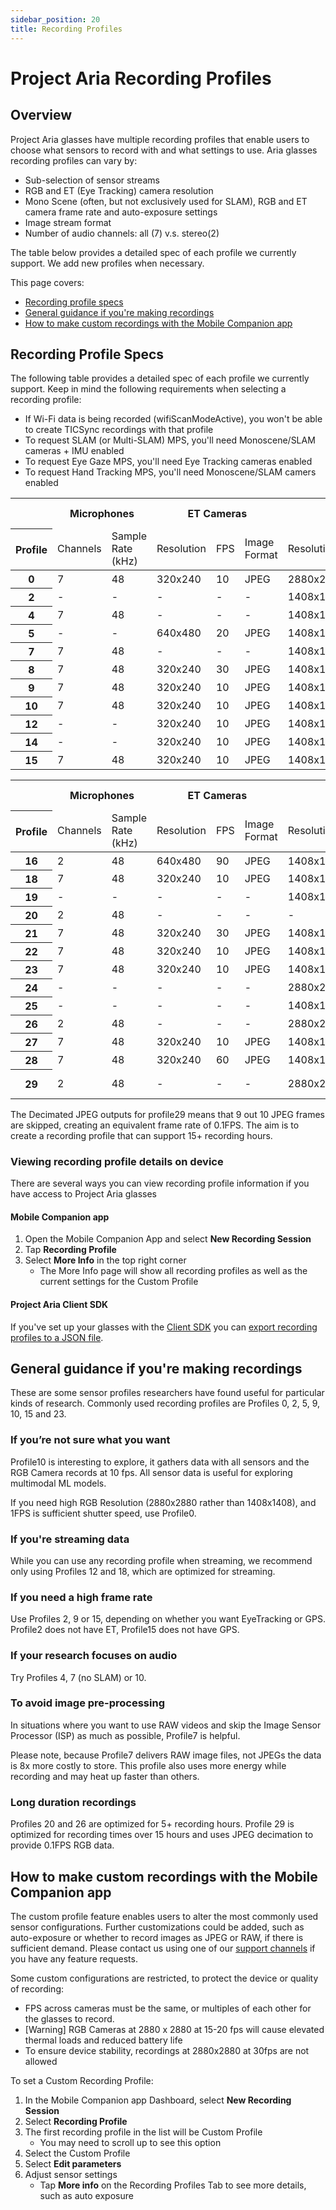 ```yaml
---
sidebar_position: 20
title: Recording Profiles
---
```


# Project Aria Recording Profiles

## Overview

Project Aria glasses have multiple recording profiles that enable users to choose what sensors to record with and what settings to use. Aria glasses recording profiles can vary by:
* Sub-selection of sensor streams
* RGB and ET (Eye Tracking) camera resolution
* Mono Scene (often, but not exclusively used for SLAM), RGB and ET camera frame rate and auto-exposure settings
* Image stream format
* Number of audio channels: all (7) v.s. stereo(2)

The table below provides a detailed spec of each profile we currently support. We add new profiles when necessary.

This page covers:
* [Recording profile specs](#specs)
* [General guidance if you're making recordings](#general)
* [How to make custom recordings with the Mobile Companion app](#custom)

<div id="specs"></div>

## Recording Profile Specs

The following table provides a detailed spec of each profile we currently support. Keep in mind the following requirements when selecting a recording profile:
* If Wi-Fi data is being recorded (wifiScanModeActive), you won't be able to create TICSync recordings with that profile
* To request SLAM (or Multi-SLAM) MPS, you'll need Monoscene/SLAM cameras + IMU enabled
* To request Eye Gaze MPS, you'll need Eye Tracking cameras enabled
* To request Hand Tracking MPS, you'll need Monoscene/SLAM camers enabled

<table>
<thead> <tr><th class="headcol"></th><th colspan="2"><center>Microphones</center></th><th colspan="3"><center>ET Cameras</center></th><th colspan="4"><center>RGB Cameras</center>  </th><th colspan="4"><center> SLAM (Mono Scene Cameras)</center>  </th><th><center> GPS </center>     </th><th><center>IMU 1</center>         </th><th><center>IMU 2</center>         </th><th><center>Magnetometer</center>  </th><th><center>Barometer</center>     </th><th><center>Wi-Fi</center>          </th><th><center> Bluetooth</center>          </th></tr>
<tr><th  class="headcol">Profile</th><td>Channels     </td><td>Sample Rate (kHz)</td><td>Resolution  </td><td>FPS</td><td>Image Format</td><td>Resolution   </td><td>FPS</td><td>Auto Exposure</td><td>Image Format</td><td>Resolution    </td><td>FPS</td><td>Auto Exposure</td><td>Image Format</td><td>Data Rate (Hz)</td><td>Data Rate (Hz)</td><td>Data Rate (Hz)</td><td>Data Rate (Hz)</td><td>Data Rate (Hz)</td><td>Scan Duration(s)</td><td>Scan Duration(s)</td></tr></thead>
<tbody>
<tr><th  class="headcol">0</th><td>7            </td><td>48               </td><td>320x240     </td><td>10 </td>    <td>JPEG        </td><td>2880x2880    </td><td>1  </td><td>ON           </td><td>JPEG        </td><td>640x480       </td><td>10 </td><td>ON           </td><td>JPEG        </td><td>1             </td><td>1000          </td><td>800           </td><td>10            </td><td>50            </td><td>10              </td><td>10              </td></tr>
<tr><th  class="headcol">2</th><td>-            </td><td>-                </td><td>-   </td><td>- </td> <td>-        </td><td>1408x1408     </td><td>20 </td><td>ON           </td><td>JPEG        </td><td>640x480     </td><td>20  </td><td>ON            </td><td>JPEG           </td><td>1             </td><td>1000          </td><td>800           </td><td>10            </td><td>50            </td><td>10                     </td><td>10</td></tr>
<tr><th  class="headcol">4</th><td>7            </td><td>48               </td><td>-           </td><td>-  </td><td>-           </td><td>1408x1408    </td><td>10 </td><td>ON           </td><td>JPEG        </td><td>-             </td><td>-  </td><td>-            </td><td>-           </td><td>1             </td><td>1000          </td><td>800           </td><td>10            </td><td>50            </td><td>-             </td><td>-  </td></tr>
<tr><th  class="headcol">5</th><td>-            </td><td>-                </td><td>640x480     </td><td>20 </td><td>JPEG        </td><td>1408x1408    </td><td>20 </td><td>ON           </td><td>JPEG        </td><td>-             </td><td>-  </td><td>-            </td><td>-           </td><td>-             </td><td>1000          </td><td>800           </td><td>-             </td><td>-             </td><td>-             </td><td>-  </td></tr>
<tr><th  class="headcol">7</th><td>7            </td><td>48               </td><td>-           </td><td>-  </td><td>-           </td><td>1408x1408    </td><td>10 </td><td>ON           </td><td>RAW         </td><td>-             </td><td>-  </td><td>-            </td><td>-           </td><td>1             </td><td>1000          </td><td>800           </td><td>10            </td><td>50            </td><td>-             </td><td>- </td></tr>
<tr><th  class="headcol">8</th><td>7            </td><td>48               </td><td>320x240     </td><td>30 </td><td>JPEG        </td><td>1408x1408    </td><td>5  </td><td>ON           </td><td>JPEG        </td><td>640x480       </td><td>15 </td><td>ON           </td><td>JPEG        </td><td>-             </td><td>1000          </td><td>800           </td><td>10            </td><td>50            </td><td>-               </td><td>- </td></tr>
<tr><th  class="headcol">9</th><td>7            </td><td>48               </td><td>320x240     </td><td>10 </td><td>JPEG        </td><td>1408x1408    </td><td>20 </td><td>ON           </td><td>JPEG        </td><td>640x480       </td><td>10 </td><td>ON           </td><td>JPEG        </td><td>-             </td><td>1000          </td><td>800           </td><td>10            </td><td>50            </td><td>-               </td><td>- </td></tr>
<tr><th  class="headcol">10</th><td>7            </td><td>48               </td><td>320x240     </td><td>10 </td><td>JPEG        </td><td>1408x1408    </td><td>10 </td><td>ON           </td><td>JPEG        </td><td>640x480       </td><td>10 </td><td>ON           </td><td>JPEG        </td><td>1             </td><td>1000          </td><td>800           </td><td>10            </td><td>50            </td><td>10             </td><td>10 </td></tr>
<tr><th  class="headcol">12</th><td>-            </td><td>-                </td><td>320x240     </td><td>10 </td><td>JPEG        </td><td>1408x1408    </td><td>10 </td><td>ON           </td><td>JPEG        </td><td>640x480       </td><td>10 </td><td>ON           </td><td>JPEG        </td><td>-             </td><td>1000          </td><td>800           </td><td>10            </td><td>50            </td><td>-              </td><td>- </td></tr>
<tr><th  class="headcol">14</th><td>-            </td><td>-                </td><td>320x240     </td><td>10 </td><td>JPEG        </td><td>1408x1408    </td><td>1 </td><td>ON           </td><td>JPEG        </td><td>640x480       </td><td>30 </td><td>ON           </td><td>JPEG        </td><td>1             </td><td>1000          </td><td>800           </td><td>10            </td><td>50            </td><td>-               </td><td>- </td></tr>
<tr><th  class="headcol">15</th><td>7            </td><td>48               </td><td>320x240     </td><td>10 </td><td>JPEG        </td><td>1408x1408    </td><td>30 </td><td>ON           </td><td>JPEG        </td><td>640x480       </td><td>30 </td><td>ON           </td><td>JPEG        </td><td>-             </td><td>1000          </td><td>800           </td><td>10            </td><td>50            </td><td>-               </td><td>- </td></tr>
</tbody>
</table>


<table>
<thead> <tr><th class="headcol"></th><th colspan="2"><center>Microphones</center></th><th colspan="3"><center>ET Cameras</center></th><th colspan="4"><center>RGB Cameras</center>  </th><th colspan="4"><center> SLAM (Mono Scene Cameras)</center>  </th><th><center> GPS </center>     </th><th><center>IMU 1</center>         </th><th><center>IMU 2</center>         </th><th><center>Magnetometer</center>  </th><th><center>Barometer</center>     </th><th><center>Wi-Fi</center>          </th><th><center> Bluetooth</center>          </th></tr>
<tr><th  class="headcol">Profile</th><td>Channels     </td><td>Sample Rate (kHz)</td><td>Resolution  </td><td>FPS</td><td>Image Format</td><td>Resolution   </td><td>FPS</td><td>Auto Exposure</td><td>Image Format</td><td>Resolution    </td><td>FPS</td><td>Auto Exposure</td><td>Image Format</td><td>Data Rate (Hz)</td><td>Data Rate (Hz)</td><td>Data Rate (Hz)</td><td>Data Rate (Hz)</td><td>Data Rate (Hz)</td><td>Scan Duration(s)</td><td>Scan Duration(s)</td></tr></thead>
<tbody>
<tr><th  class="headcol">16</th><td>2            </td><td>48               </td><td>640x480     </td><td>90 </td><td>JPEG        </td><td>1408x1408    </td><td>10 </td><td>ON           </td><td>JPEG        </td><td>-             </td><td>-  </td><td>-            </td><td>-           </td><td>-             </td><td>1000          </td><td>800           </td><td>10            </td><td>50            </td><td>-               </td><td>- </td></tr>
<tr><th  class="headcol">18</th><td>7            </td><td>48               </td><td>320x240     </td><td>10 </td><td>JPEG        </td><td>1408x1408    </td><td>10 </td><td>ON           </td><td>JPEG        </td><td>640x480       </td><td>10 </td><td>ON           </td><td>JPEG        </td><td>-             </td><td>1000          </td><td>800           </td><td>10            </td><td>50            </td><td>-               </td><td>- </td></tr>
<tr><th  class="headcol">19</th><td>-            </td><td>-                </td><td>-           </td><td>-  </td><td>-           </td><td>1408x1408    </td><td>10 </td><td>ON           </td><td>JPEG        </td><td>640x480       </td><td>10 </td><td>ON           </td><td>JPEG        </td><td>1             </td><td>1000          </td><td>800           </td><td>10            </td><td>50            </td><td>10            </td><td>10 </td></tr>
<tr><th  class="headcol">20</th><td>2            </td><td>48               </td><td>-           </td><td>-  </td><td>-           </td><td>-            </td><td>-  </td><td>-            </td><td>-           </td><td>-             </td><td>-  </td><td>-            </td><td>-           </td><td>-             </td><td>1000          </td><td>800           </td><td>-             </td><td>-             </td><td>-             </td><td>- </td></tr>
<tr><th  class="headcol">21</th><td>7            </td><td>48               </td><td>320x240     </td><td>30 </td><td>JPEG       </td><td>1408x1408    </td><td>15 </td><td>ON           </td><td>JPEG        </td><td>640x480       </td><td>15 </td><td>ON           </td><td>JPEG        </td><td>-             </td><td>1000          </td><td>800           </td><td>10            </td><td>50            </td><td>-              </td><td>- </td></tr>
<tr><th  class="headcol">22</th><td>7            </td><td>48               </td><td>320x240     </td><td>10 </td><td>JPEG       </td><td>1408x1408    </td><td>30 </td><td>ON           </td><td>JPEG        </td><td>640x480       </td><td>10 </td><td>ON           </td><td>JPEG        </td><td>-             </td><td>1000          </td><td>800           </td><td>10            </td><td>50            </td><td>-              </td><td>- </td></tr>
<tr><th  class="headcol">23</th><td>7            </td><td>48               </td><td>320x240     </td><td>10 </td><td>JPEG       </td><td>1408x1408    </td><td>30 </td><td>ON           </td><td>JPEG        </td><td>640x480       </td><td>10 </td><td>ON           </td><td>JPEG        </td><td>-             </td><td>1000          </td><td>800           </td><td>10            </td><td>50            </td><td>-              </td><td>- </td></tr>
<tr><th  class="headcol">24</th><td>-            </td><td>-                </td><td>-           </td><td>- </td><td>-        </td><td>2880x2880    </td><td>10 </td><td>ON           </td><td>JPEG        </td><td>640x480         </td><td>10 </td><td>ON           </td><td>JPEG        </td><td>-             </td><td>1000          </td><td>800           </td><td>10            </td><td>50            </td><td>-               </td><td>- </td></tr>
<tr><th  class="headcol">25</th><td>-            </td><td>-                </td><td>-           </td><td>- </td><td>-        </td><td>1408x1408    </td><td>10 </td><td>ON           </td><td>JPEG        </td><td>640x480         </td><td>20 </td><td>ON           </td><td>JPEG        </td><td>1             </td><td>1000          </td><td>800           </td><td>-            </td><td>-            </td><td>10                </td><td>10 </td></tr>
<tr><th  class="headcol">26</th><td>2            </td><td>48                </td><td>-           </td><td>- </td><td>-        </td><td>2880x2880    </td><td>1 </td><td>ON           </td><td>JPEG        </td><td>-               </td><td>- </td><td>-             </td><td>-              </td><td>1             </td><td>-          </td><td>-           </td><td>-            </td><td>-            </td><td>-                   </td><td>- </td></tr>
<tr><th  class="headcol">27</th><td>7            </td><td>48                </td><td>320x240     </td><td>10 </td><td>JPEG        </td><td>1408x1408    </td><td>10 </td><td>ON           </td><td>JPEG    </td><td>640x480       </td><td>10 </td><td>ON          </td><td>JPEG          </td><td>-             </td><td>1000         </td><td>800          </td><td>10            </td><td>50            </td><td>10               </td><td>- </td></tr>
<tr><th  class="headcol">28</th><td>7            </td><td>48                </td><td>320x240     </td><td>60 </td><td>JPEG        </td><td>1408x1408    </td><td>30 </td><td>ON           </td><td>JPEG    </td><td>640x480       </td><td>30 </td><td>ON          </td><td>JPEG          </td><td>-             </td><td>1000         </td><td>800          </td><td>10            </td><td>50            </td><td>-                </td><td>- </td></tr>
<tr><th  class="headcol">29</th><td>2            </td><td>48                </td><td>-           </td><td>- </td><td>-        </td><td>2880x2880    </td><td>1/0.1 </td><td>ON           </td><td>JPEG with decimation       </td><td>-               </td><td>- </td><td>-             </td><td>-              </td><td>1             </td><td>-          </td><td>-           </td><td>-      </td><td>-        </td><td>-           </td><td>- </td></tr>
</tbody>
</table>

The Decimated JPEG outputs for profile29 means that 9 out 10 JPEG frames are skipped, creating an equivalent frame rate of 0.1FPS. The aim is to create a recording profile that can support 15+ recording hours.


### Viewing recording profile details on device
There are several ways you can view recording profile information if you have access to Project Aria glasses

#### Mobile Companion app
1. Open the Mobile Companion App and select **New Recording Session**
2. Tap **Recording Profile**
3. Select **More Info** in the top right corner
    * The More Info page will show all recording profiles as well as the current settings for the Custom Profile

<div id="general"></div>

#### Project Aria Client SDK
If you've set up your glasses with the [Client SDK](/ARK/sdk/setup.mdx) you can [export recording profiles to a JSON file](/ARK/sdk/concepts/sdk_sensor_profiles.mdx).


## General guidance if you're making recordings

These are some sensor profiles researchers have found useful for particular kinds of research. Commonly used recording profiles are Profiles 0, 2, 5, 9, 10, 15 and 23.

### If you’re not sure what you want

Profile10 is interesting to explore, it gathers data with all sensors and the RGB Camera records at 10 fps. All sensor data is useful for exploring multimodal ML models.

If you need high RGB Resolution (2880x2880 rather than 1408x1408), and 1FPS is sufficient shutter speed, use Profile0.

### If you're streaming data

While you can use any recording profile when streaming, we recommend only using Profiles 12 and 18, which are optimized for streaming.

### If you need a high frame rate

Use Profiles 2, 9 or 15, depending on whether you want EyeTracking or GPS. Profile2 does not have ET, Profile15 does not have GPS.

### If your research focuses on audio

Try Profiles 4, 7 (no SLAM) or 10.

### To avoid image pre-processing

In situations where you want to use RAW videos and skip the Image Sensor Processor (ISP) as much as possible, Profile7 is helpful.

Please note, because Profile7 delivers RAW image files, not JPEGs the data is 8x more costly to store. This profile also uses more energy while recording and may heat up faster than others.

### Long duration recordings

<div id="custom"></div>

Profiles 20 and 26 are optimized for 5+ recording hours. Profile 29 is optimized for recording times over 15 hours and uses JPEG decimation to provide 0.1FPS RGB data.

## How to make custom recordings with the Mobile Companion app

The custom profile feature enables users to alter the most commonly used sensor configurations. Further customizations could be added, such as auto-exposure or whether to record images as JPEG or RAW, if there is sufficient demand. Please contact us using one of our [support channels](/support.mdx) if you have any feature requests.

Some custom configurations are restricted, to protect the device or quality of recording:

* FPS across cameras must be the same, or multiples of each other for the glasses to record.
* [Warning] RGB Cameras at 2880 x 2880 at 15-20 fps will cause elevated thermal loads and reduced battery life
* To ensure device stability, recordings at 2880x2880 at 30fps are not allowed

To set a Custom Recording Profile:
1. In the Mobile Companion app Dashboard, select **New Recording Session**
2. Select **Recording Profile**
3. The first recording profile in the list will be Custom Profile
    * You may need to scroll up to see this option
4. Select the Custom Profile
5. Select **Edit parameters**
6. Adjust sensor settings
    * Tap **More info** on the Recording Profiles Tab to see more details, such as auto exposure
